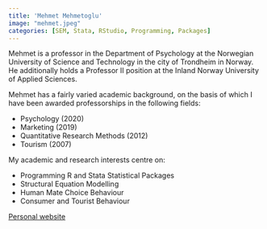 ```yaml
---
title: 'Mehmet Mehmetoglu'
image: "mehmet.jpeg"
categories: [SEM, Stata, RStudio, Programming, Packages]
---
```

Mehmet is a professor in the Department of Psychology at the Norwegian University of Science and Technology in the city of Trondheim in Norway. He additionally holds a Professor II position at the Inland Norway University of Applied Sciences.

Mehmet has a fairly varied academic background, on the basis of which I have been awarded professorships in the following fields:
<ul>
  <li>Psychology (2020)</li> 
  <li>Marketing (2019)</li> 
  <li>Quantitative Research Methods (2012)</li> 
  <li>Tourism (2007)</li> 
</ul>
 

My academic and research interests centre on:

<ul>
  <li>Programming R and Stata Statistical Packages</li> 
  <li>Structural Equation Modelling</li> 
  <li>Human Mate Choice Behaviour</li> 
  <li>Consumer and Tourist Behaviour</li> 
</ul>

[Personal website](https://folk.ntnu.no/mehmetm/web/_site/index.html)